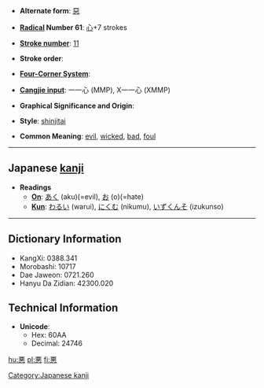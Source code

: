 * '''Alternate form''': [[惡]]

* '''[[Wiktionary:Chinese radical index| Radical]] Number 61''': [[Wiktionary:Chinese radical index 心|心]]+7 strokes

* '''[[Wiktionary:Chinese total strokes index|Stroke number]]''': [[Wiktionary:Chinese total strokes index 11|11]]

* '''Stroke order''': 

* '''[[Wiktionary:Chinese four corner index|Four-Corner System]]''': 

* '''[[Wiktionary:Chinese Cangjie index|Cangjie input]]''': 一一心 (MMP), X一一心 (XMMP)

* '''Graphical Significance and Origin''': 

* '''Style''': [[shinjitai]]

* '''Common Meaning''': [[evil]], [[wicked]], [[bad]], [[foul]]

----

== Japanese [[kanji]] ==

* '''Readings'''
** '''[[On]]''': [[あく]] (aku)(=evil), [[お]] (o)(=hate)
** '''[[Kun]]''': [[わるい]] (warui), [[にくむ]] (nikumu), [[いずくんそ]] (izukunso)


----

== Dictionary Information ==

* KangXi: 0388.341
* Morobashi: 10717
* Dae Jaweon: 0721.260
* Hanyu Da Zidian: 42300.020

== Technical Information ==

* '''Unicode''':
** Hex: 60AA
** Decimal: 24746

[[Category:Japanese kanji]]

[[hu:悪]]
[[pl:悪]]
[[fi:悪]]